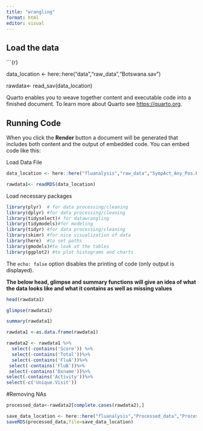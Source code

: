 ```yaml
---
title: "wrangling"
format: html
editor: visual
---
```


## Load the data

\`\`\`{r}

data_location \<- here::here("data","raw_data","Botswana.sav")

rawdata\<- read_sav(data_location)

Quarto enables you to weave together content and executable code into a finished document. To learn more about Quarto see <https://quarto.org>.

## Running Code

When you click the **Render** button a document will be generated that includes both content and the output of embedded code. You can embed code like this:

Load Data File

```r

data_location <- here::here("fluanalysis","raw_data","SympAct_Any_Pos.Rda")

rawdata1<- readRDS(data_location)
```

Load necessary packages

```r
library(plyr)  # for data processing/cleaning
library(dplyr) #for data processing/cleaning
library(tidyselect)# for datawrangling
library(tidymodels)#for modeling
library(tidyr) #for data processing/cleaning
library(skimr) #for nice visualization of data 
library(here)  #to set paths 
library(gmodels)#to look at the tables 
library(ggplot2) #to plot histograms and charts


```

The `echo: false` option disables the printing of code (only output is displayed).

**The below head, glimpse and summary functions will give an idea of what the data looks like and what it contains as well as missing values**

```r
head(rawdata1)
```

```r
glimpse(rawdata1)
```

```r
summary(rawdata1)
```

```r
rawdata1 <-as.data.frame(rawdata1)
```

```r
rawdata2 <- rawdata1 %>% 
  select(-contains('Score')) %>%
  select(-contains('Total'))%>%
  select(-contains('FluA'))%>%
 select(-contains('FluB'))%>%
 select(-contains('Dxname'))%>%
select(-contains('Activity'))%>%
select(-c('Unique.Visit'))
```

#Removing NAs

```r
processed_data<-rawdata2[complete.cases(rawdata2),]
```

```r
save_data_location <- here::here("fluanalysis","Processed_data","Processed_data.RDS")
saveRDS(processed_data,file=save_data_location)
```
